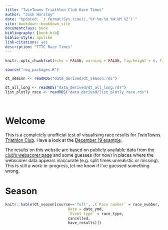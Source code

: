 ```yaml
--- 
title: "TwinTowns Triathlon Club Race Times"
author: "Josh Horsley"
date: "Updated: `r format(Sys.time(),'%Y-%m-%d %H:%M %Z')`"
site: bookdown::bookdown_site
documentclass: book
bibliography: [book.bib]
biblio-style: apalike
link-citations: yes
description: "TTTC Race Times"
---
```



```r

knitr::opts_chunk$set(echo = FALSE, warning = FALSE, fig.height = 6, fig.width = 7)

source("req_packages.R")

dt_season <- readRDS("data_derived/dt_season.rds")

dt_all_long <- readRDS("data_derived/dt_all_long.rds")
list_plotly_race <- readRDS("data_derived/list_plotly_race.rds")




```


# Welcome

This is a completely unofficial test of visualising race results for [TwinTowns Triathlon Club](http://www.twintownstriathlon.org.au). Have a look at the [December 19 example](#r-2020-12-19).

The results on this website are based on publicly available data from the [club's webscorer page](https://www.webscorer.com/33755) and some guesses (for now) in places where the webscorer data appears inaccurate (e.g. split times unrealistic or missing). This is still a work-in-progress, let me know if I've guessed something wrong.

# Season

```r
knitr::kable(dt_season[course=='full', .(`Race number` = race_number,
                            Date = date_ymd,
                            `Event type` = race_type,
                            cancelled,
                            have_results)])
```